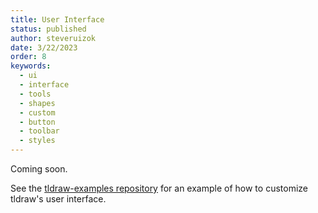 ```yaml
---
title: User Interface
status: published
author: steveruizok
date: 3/22/2023
order: 8
keywords:
  - ui
  - interface
  - tools
  - shapes
  - custom
  - button
  - toolbar
  - styles
---
```


Coming soon.

See the [tldraw-examples repository](https://github.com/tldraw/tldraw-examples) for an example of how to customize tldraw's user interface.
